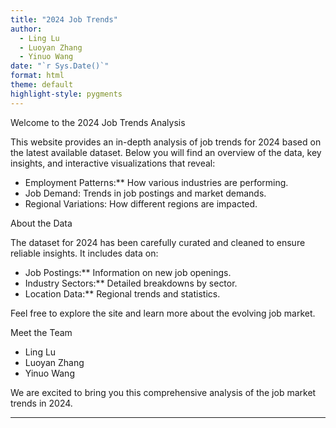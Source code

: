```yaml
---
title: "2024 Job Trends"
author:
  - Ling Lu
  - Luoyan Zhang
  - Yinuo Wang
date: "`r Sys.Date()`"  
format: html
theme: default
highlight-style: pygments
---
```


Welcome to the 2024 Job Trends Analysis

This website provides an in-depth analysis of job trends for 2024 based on the latest available dataset. Below you will find an overview of the data, key insights, and interactive visualizations that reveal:

- Employment Patterns:** How various industries are performing.
- Job Demand: Trends in job postings and market demands.
- Regional Variations: How different regions are impacted.

About the Data

The dataset for 2024 has been carefully curated and cleaned to ensure reliable insights. It includes data on:

- Job Postings:** Information on new job openings.
- Industry Sectors:** Detailed breakdowns by sector.
- Location Data:** Regional trends and statistics.

Feel free to explore the site and learn more about the evolving job market.

Meet the Team

- Ling Lu
- Luoyan Zhang
- Yinuo Wang

We are excited to bring you this comprehensive analysis of the job market trends in 2024.

---

